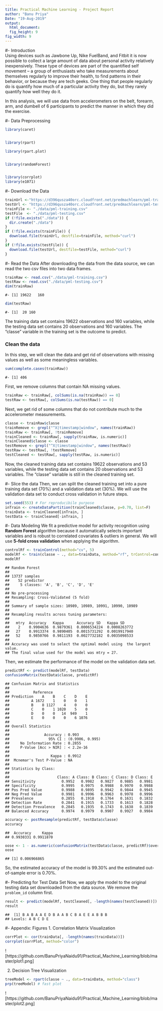 ---
title: Practical Machine Learning - Project Report
author: "Banu Priya"
Date: "19-Aug-2019"
output:
  html_document:
  fig_height: 9
fig_width: 9
---
  
#- Introduction  
Using devices such as Jawbone Up, Nike FuelBand, and Fitbit it is now possible to collect a large amount of data about personal activity relatively inexpensively. These type of devices are part of the quantified self movement – a group of enthusiasts who take measurements about themselves regularly to improve their health, to find patterns in their behavior, or because they are tech geeks. One thing that people regularly do is quantify how much of a particular activity they do, but they rarely quantify how well they do it.  

In this analysis, we will use data from accelerometers on the belt, forearm, arm, and dumbell of 6 participants to predict the manner in which they did the exercise.  

#- Data Preprocessing  

```r
library(caret)


library(rpart)

library(rpart.plot)


library(randomForest)


library(corrplot)
library(e1071)

```
#- Download the Data

```r
trainUrl <-"https://d396qusza40orc.cloudfront.net/predmachlearn/pml-training.csv"
testUrl <- "https://d396qusza40orc.cloudfront.net/predmachlearn/pml-testing.csv"
trainFile <- "./data/pml-training.csv"
testFile  <- "./data/pml-testing.csv"
if (!file.exists("./data")) {
  dir.create("./data")
}
if (!file.exists(trainFile)) {
  download.file(trainUrl, destfile=trainFile, method="curl")
}
if (!file.exists(testFile)) {
  download.file(testUrl, destfile=testFile, method="curl")
}
```
#- Read the Data
After downloading the data from the data source, we can read the two csv files into two data frames.  

```r
trainRaw <- read.csv("./data/pml-training.csv")
testRaw <- read.csv("./data/pml-testing.csv")
dim(trainRaw)
```

```
#- [1] 19622   160
```

```r
dim(testRaw)
```

```
#- [1]  20 160
```
The training data set contains 19622 observations and 160 variables, while the testing data set contains 20 observations and 160 variables. The "classe" variable in the training set is the outcome to predict.

### Clean the data
In this step, we will clean the data and get rid of observations with missing values as well as some meaningless variables.

```r
sum(complete.cases(trainRaw))
```

```
#- [1] 406
```
First, we remove columns that contain NA missing values.

```r
trainRaw <- trainRaw[, colSums(is.na(trainRaw)) == 0]
testRaw <- testRaw[, colSums(is.na(testRaw)) == 0]
```
Next, we get rid of some columns that do not contribute much to the accelerometer measurements.

```r
classe <- trainRaw$classe
trainRemove <- grepl("^X|timestamp|window", names(trainRaw))
trainRaw <- trainRaw[, !trainRemove]
trainCleaned <- trainRaw[, sapply(trainRaw, is.numeric)]
trainCleaned$classe <- classe
testRemove <- grepl("^X|timestamp|window", names(testRaw))
testRaw <- testRaw[, !testRemove]
testCleaned <- testRaw[, sapply(testRaw, is.numeric)]
```
Now, the cleaned training data set contains 19622 observations and 53 variables, while the testing data set contains 20 observations and 53 variables. The "classe" variable is still in the cleaned training set.

#- Slice the data
Then, we can split the cleaned training set into a pure training data set (70%) and a validation data set (30%). We will use the validation data set to conduct cross validation in future steps.  

```r
set.seed(553) # For reproducibile purpose
inTrain <- createDataPartition(trainCleaned$classe, p=0.70, list=F)
trainData <- trainCleaned[inTrain, ]
testData <- trainCleaned[-inTrain, ]
```

#- Data Modeling
We fit a predictive model for activity recognition using **Random Forest** algorithm because it automatically selects important variables and is robust to correlated covariates & outliers in general. We will use **5-fold cross validation** when applying the algorithm.  

```r
controlRf <- trainControl(method="cv", 5)
modelRf <- train(classe ~ ., data=trainData, method="rf", trControl=controlRf, ntree=250)
modelRf
```

```
## Random Forest
##
## 13737 samples
##    52 predictor
##     5 classes: 'A', 'B', 'C', 'D', 'E'
##
## No pre-processing
## Resampling: Cross-Validated (5 fold)
##
## Summary of sample sizes: 10989, 10989, 10991, 10990, 10989
##
## Resampling results across tuning parameters:
##
##   mtry  Accuracy   Kappa      Accuracy SD   Kappa SD    
##    2    0.9904636  0.9879361  0.0006534224  0.0008263772
##   27    0.9913374  0.9890405  0.0015731292  0.0019917940
##   52    0.9850766  0.9811193  0.0027732182  0.0035098533
##
## Accuracy was used to select the optimal model using  the largest value.
## The final value used for the model was mtry = 27.
```
Then, we estimate the performance of the model on the validation data set.  

```r
predictRf <- predict(modelRf, testData)
confusionMatrix(testData$classe, predictRf)
```

```
## Confusion Matrix and Statistics
##
##           Reference
## Prediction    A    B    C    D    E
##          A 1672    1    0    0    1
##          B    8 1127    4    0    0
##          C    0    1 1020    5    0
##          D    0    0   14  949    1
##          E    0    0    0    6 1076
##
## Overall Statistics
##                                          
##                Accuracy : 0.993          
##                  95% CI : (0.9906, 0.995)
##     No Information Rate : 0.2855         
##     P-Value [Acc > NIR] : < 2.2e-16      
##                                          
##                   Kappa : 0.9912         
##  Mcnemar's Test P-Value : NA             
##
## Statistics by Class:
##
##                      Class: A Class: B Class: C Class: D Class: E
## Sensitivity            0.9952   0.9982   0.9827   0.9885   0.9981
## Specificity            0.9995   0.9975   0.9988   0.9970   0.9988
## Pos Pred Value         0.9988   0.9895   0.9942   0.9844   0.9945
## Neg Pred Value         0.9981   0.9996   0.9963   0.9978   0.9996
## Prevalence             0.2855   0.1918   0.1764   0.1631   0.1832
## Detection Rate         0.2841   0.1915   0.1733   0.1613   0.1828
## Detection Prevalence   0.2845   0.1935   0.1743   0.1638   0.1839
## Balanced Accuracy      0.9974   0.9979   0.9907   0.9927   0.9984
```

```r
accuracy <- postResample(predictRf, testData$classe)
accuracy
```

```
##  Accuracy     Kappa
## 0.9930331 0.9911870
```

```r
oose <- 1 - as.numeric(confusionMatrix(testData$classe, predictRf)$overall[1])
oose
```

```
## [1] 0.006966865
```
So, the estimated accuracy of the model is 99.30% and the estimated out-of-sample error is 0.70%.

#- Predicting for Test Data Set
Now, we apply the model to the original testing data set downloaded from the data source. We remove the `problem_id` column first.  

```r
result <- predict(modelRf, testCleaned[, -length(names(testCleaned))])
result
```

```
##  [1] B A B A A E D B A A B C B A E E A B B B
## Levels: A B C D E
```

#- Appendix: Figures
1. Correlation Matrix Visualization  

```r
corrPlot <- cor(trainData[, -length(names(trainData))])
corrplot(corrPlot, method="color")
```

![https://github.com/BanuPriyaNaidu91/Practical_Machine_Learning/blob/master/plot1.png]

2. Decision Tree Visualization
```r
treeModel <- rpart(classe ~ ., data=trainData, method="class")
prp(treeModel) # fast plot
```

![https://github.com/BanuPriyaNaidu91/Practical_Machine_Learning/blob/master/plot2.png]